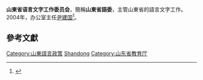{{Infobox PRCG
|机构名称 = 山東省语言文字工作委员会
|标志1    = Red star.svg
|标志1说明 =
|职位1    = 办公室主任
|人员1    = [[尹建国|尹建国]] (2004)
|职位2    = 
|人员2    =
|人数2    = 
|成立时间 =
|业务上级 = [[國家語委|國家語委]]
|组织上级 = [[山東省教育廳|山東省教育廳]]
|机构类型 = 
|中共上级 = 
|中共本级 = 
|行政级别 = 
|前身     =
|地址1    =
|邮编1    =
|官网     =
|电话1    =
|电话2    =
|传真1    =
|image1   =
|caption1 = 
}}
'''山東省语言文字工作委员会'''，簡稱'''山東省語委'''，主管山東省的語言文字工作。2004年，办公室主任[[尹建国|尹建国]]<ref>{{cite news|title=山东省语言文字工作委员会办公室主任尹建国到我校指导普通话测试工作|newspaper=[[山东大学（威海）|山东大学（威海）]]|date=2004-04-16|last=|first=|url=https://yw.wh.sdu.edu.cn/info/1011/1152.htm|archiveurl=https://web.archive.org/web/20210205213930/https://yw.wh.sdu.edu.cn/info/1011/1152.htm|archivedate=2021-02-05|accessdate=2021-01-31|dead-url=no}}</ref>。

== 參考文獻 ==
{{reflist}}

[[Category:山東語言政策|Category:山東語言政策]]
[[Category:省级语言文字工作委员会|Shandong]]
[[Category:山东省教育厅|Category:山东省教育厅]]